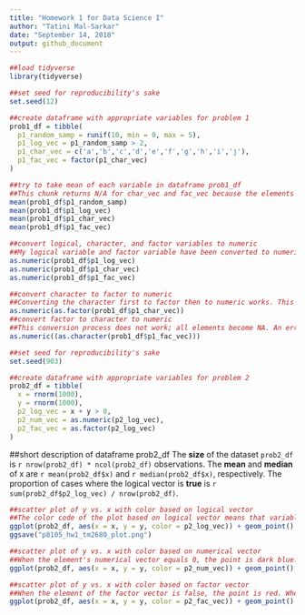 ```yaml
---
title: "Homework 1 for Data Science I"
author: "Tatini Mal-Sarkar"
date: "September 14, 2018"
output: github_document
---
```


```r
##load tidyverse 
library(tidyverse)
```

```r
##set seed for reproducibility's sake
set.seed(12)

##create dataframe with appropriate variables for problem 1
prob1_df = tibble(
  p1_random_samp = runif(10, min = 0, max = 5),
  p1_log_vec = p1_random_samp > 2,
  p1_char_vec = c('a','b','c','d','e','f','g','h','i','j'),
  p1_fac_vec = factor(p1_char_vec)
)

##try to take mean of each variable in dataframe prob1_df
##This chunk returns N/A for char_vec and fac_vec because the elements are neither numerical nor logical. Taking the mean of the numerical variable works because the elements are all numbers. Taking the mean of the logical vector works because the computer sees "true" as 1 and "false" as 0. 
mean(prob1_df$p1_random_samp)
mean(prob1_df$p1_log_vec)
mean(prob1_df$p1_char_vec)
mean(prob1_df$p1_fac_vec)
```

```r
##convert logical, character, and factor variables to numeric
##My logical variable and factor variable have been converted to numeric, but an error tells me N/A forced by coercion for my character variable. This is because the elements in my logical variable all have binary values "secretly" assigned, and factor variables by definition have some numerical value assigned to them. Character vectors have no such numerical value assigned.
as.numeric(prob1_df$p1_log_vec)
as.numeric(prob1_df$p1_char_vec)
as.numeric(prob1_df$p1_fac_vec)
```

```r
##convert character to factor to numeric
##Converting the character first to factor then to numeric works. This is because as.factor assigns numerical values to the character variable in order to turn it into a factor variable. This new factor variable can then easily be converted into its numerical component.
as.numeric(as.factor(prob1_df$p1_char_vec))
##convert factor to character to numeric
##This conversion process does not work; all elements become NA. An error says they are introduced by coercion. This is because converting the factor vector into a character vector effectively means there is no longer the numerical component of the factor vector. Consequently, a totally character variable is not successfully converted into a numeric variable.
as.numeric((as.character(prob1_df$p1_fac_vec)))
```

```r
##set seed for reproducibility's sake
set.seed(903)

##create dataframe with appropriate variables for problem 2
prob2_df = tibble(
  x = rnorm(1000),
  y = rnorm(1000),
  p2_log_vec = x + y > 0,
  p2_num_vec = as.numeric(p2_log_vec),
  p2_fac_vec = as.factor(p2_log_vec)
)
```

##short description of dataframe prob2_df
The **size** of the dataset `prob2_df` is `r nrow(prob2_df) * ncol(prob2_df)` observations.
The **mean** and **median** of x are `r mean(prob2_df$x)` and `r median(prob2_df$x)`, respectively.
The proportion of cases where the logical vector is **true** is `r sum(prob2_df$p2_log_vec) / nrow(prob2_df)`.

```r
##scatter plot of y vs. x with color based on logical vector
##The color code of the plot based on logical vector means that variables with a false element in the logical vector code as red, and variables with a true element in the logical vector are blue. 
ggplot(prob2_df, aes(x = x, y = y, color = p2_log_vec)) + geom_point()
ggsave("p8105_hw1_tm2680_plot.png")
```

```r
##scatter plot of y vs. x with color based on numerical vector
##When the element's numerical vector equals 0, the point is dark blue. When the element's numerical vector equals 1, the point is bright blue. There is no shading because the numerical vector was coerced from a logical vector, so there are only two options possible for the value of p2_num_vec to take on.
ggplot(prob2_df, aes(x = x, y = y, color = p2_num_vec)) + geom_point()
```

```r
##scatter plot of y vs. x with color based on factor vector
##When the element of the factor vector is false, the point is red. When the element of the factor vector is true, the point is blue.
ggplot(prob2_df, aes(x = x, y = y, color = p2_fac_vec)) + geom_point()
```